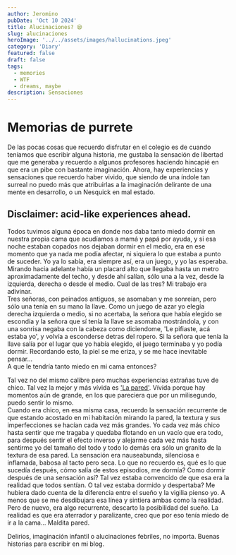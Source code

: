 ```yaml
---
author: Jeromino
pubDate: 'Oct 10 2024'
title: Alucinaciones? 😪
slug: alucinaciones
heroImage: '../../assets/images/hallucinations.jpeg'
category: 'Diary'
featured: false
draft: false
tags:
  - memories
  - WTF
  - dreams, maybe
description: Sensaciones
---
```


# Memorias de purrete

De las pocas cosas que recuerdo disfrutar en el colegio es de cuando teníamos que escribir alguna historia, me gustaba la sensación de libertad que me generaba y recuerdo a algunos profesores haciendo hincapié en que era un pibe con bastante imaginación. Ahora, hay experiencias y sensaciones que recuerdo haber vivido, que siendo de una índole tan surreal no puedo más que atribuirlas a la imaginación delirante de una mente en desarrollo, o un Nesquick en mal estado.

## Disclaimer: acid-like experiences ahead.

Todos tuvimos alguna época en donde nos daba tanto miedo dormir en nuestra propia cama que acudíamos a mamá y papá por ayuda, y si esa noche estaban copados nos dejaban dormir en el medio, era en ese momento que ya nada me podía afectar, ni siquiera lo que estaba a punto de suceder.
Yo ya lo sabía, era siempre así, era un juego, y yo las esperaba. <br/>
Mirando hacia adelante había un placard alto que llegaba hasta un metro aproximadamente del techo, y desde ahí salían, sólo una a la vez, desde la izquierda, derecha o desde el medio. Cual de las tres? Mi trabajo era adivinar. <br/> Tres señoras, con peinados antiguos, se asomaban y me sonreían, pero sólo una tenía en su mano la llave. Como un juego de azar yo elegía derecha izquierda o medio, si no acertaba, la señora que había elegido se escondía y la señora que sí tenía la llave se asomaba mostrándola, y con una sonrisa negaba con la cabeza como diciendome, 'Le pifiaste, acá estaba yo', y volvía a esconderse detras del ropero. Si la señora que tenía la llave salía por el lugar que yo había elegido, el juego terminaba y yo podía dormir. Recordando esto, la piel se me eriza, y se me hace inevitable pensar... <br/>
A que le tendría tanto miedo en mi cama entonces? <br/>

Tal vez no del mismo calibre pero muchas experiencias extrañas tuve de chico. Tal vez la mejor y más vívida es ['La pared'](https://media.newyorker.com/photos/60c3b6520f4d2f5a9fabddb5/master/pass/Ciccone-PepTalkFromtheWallYouHit.jpg). Vívida porque hay momentos aún de grande, en los que pareciera que por un milisegundo, puedo sentir lo mismo. <br/>
Cuando era chico, en esa misma casa, recuerdo la sensación recurrente de que estando acostado en mi habitación mirando la pared, la textura y sus imperfecciones se hacían cada vez más grandes. Yo cada vez más chico hasta sentir que me tragaba y quedaba flotando en un vacío que era todo, para después sentir el efecto inverso y alejarme cada vez más hasta sentirme yo del tamaño del todo y todo lo demás era sólo un granito de la textura de esa pared. La sensación era nauseabunda, silenciosa e inflamada, babosa al tacto pero seca. Lo que no recuerdo es, qué es lo que sucedía después, cómo salía de estos episodios, me dormía? Como dormir después de una sensación así? Tal vez estaba convencido de que esa era la realidad que todos sentían. O tal vez estaba dormido y despertaba? Me hubiera dado cuenta de la diferencia entre el sueño y la vigilia pienso yo. A menos que se me desdibujara esa línea y sintiera ambas como la realidad. Pero de nuevo, era algo recurrente, descarto la posibilidad del sueño. La realidad es que era aterrador y paralizante, creo que por eso tenía miedo de ir a la cama... Maldita pared.

Delirios, imaginación infantil o alucinaciones febriles, no importa. Buenas historias para escribir en mi blog.
